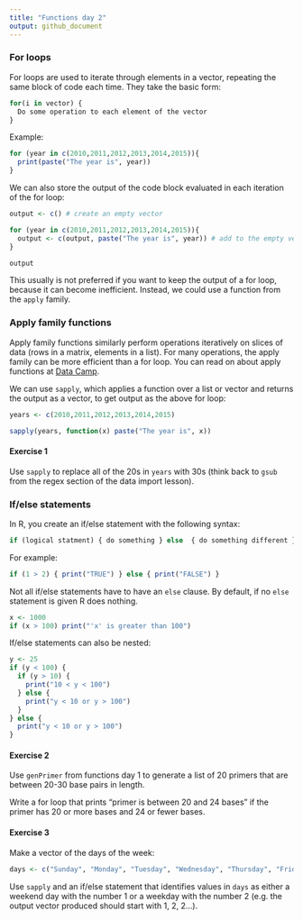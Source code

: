 ```yaml
---
title: "Functions day 2"
output: github_document
---
```


### For loops

For loops are used to iterate through elements in a vector, repeating the same block of code each time. They take the basic form:

```r
for(i in vector) {
  Do some operation to each element of the vector
}
```

Example:

```r
for (year in c(2010,2011,2012,2013,2014,2015)){
  print(paste("The year is", year))
}
```

We can also store the output of the code block evaluated in each iteration of the for loop:

```r
output <- c() # create an empty vector

for (year in c(2010,2011,2012,2013,2014,2015)){
  output <- c(output, paste("The year is", year)) # add to the empty vector each iteration
}

output
```

This usually is not preferred if you want to keep the output of a for loop, because it can become inefficient. Instead, we could use a function from the `apply` family.

### Apply family functions

Apply family functions similarly perform operations iteratively on slices of data (rows in a matrix, elements in a list). For many operations, the apply family can be more efficient than a for loop. You can read on about apply functions at [Data Camp](https://www.datacamp.com/community/tutorials/r-tutorial-apply-family#family).

We can use `sapply`, which applies a function over a list or vector and returns the output as a vector, to get output as the above for loop:

```r
years <- c(2010,2011,2012,2013,2014,2015)

sapply(years, function(x) paste("The year is", x))
```

#### Exercise 1

Use `sapply` to replace all of the 20s in `years` with 30s (think back to `gsub` from the regex section of the data import lesson).

### If/else statements

In R, you create an if/else statement with the following syntax:

```r
if (logical statment) { do something } else  { do something different } 
```

For example:

```r
if (1 > 2) { print("TRUE") } else { print("FALSE") }
```

Not all if/else statements have to have an `else` clause. By default, if no `else` statement is given R does nothing.

```r
x <- 1000
if (x > 100) print("'x' is greater than 100")
```

If/else statements can also be nested:

```r
y <- 25
if (y < 100) {
  if (y > 10) {
    print("10 < y < 100")
  } else {
    print("y < 10 or y > 100")
  }
} else {
  print("y < 10 or y > 100")
}
```

#### Exercise 2

Use `genPrimer` from functions day 1 to generate a list of 20 primers that are between 20-30 base pairs in length.

Write a for loop that prints "primer is between 20 and 24 bases" if the primer has 20 or more bases and 24 or fewer bases. 

#### Exercise 3

Make a vector of the days of the week:

```r
days <- c("Sunday", "Monday", "Tuesday", "Wednesday", "Thursday", "Friday", "Saturday")
```

Use `sapply` and an if/else statement that identifies values in `days` as either a weekend day with the number 1 or a weekday with the number 2 (e.g. the output vector produced should start with 1, 2, 2...).
